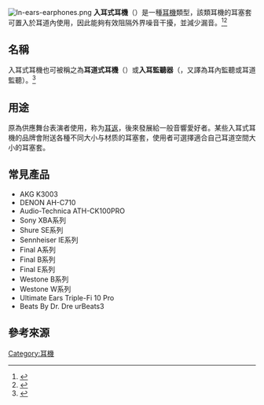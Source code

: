 [[File:In-ears-earphones.png|thumb]]
'''入耳式耳機'''（{{lang-en|In-ear headphones}}）是一種[[耳機|耳機]]類型，該類耳機的耳塞套可置入於耳道內使用，因此能夠有效阻隔外界噪音干擾，並減少漏音。<ref>{{cite web |title=入耳式 |url=http://www.head4.net/ear_list02.php?kind=2 |website=HEAD4影音頻道 |access-date=2021-03-12 |archive-date=2020-12-06 |archive-url=https://web.archive.org/web/20201206005742/http://www.head4.net/ear_list02.php?kind=2 |dead-url=no }}</ref><ref>{{cite web |title=耳機推薦指南：耳機種類 |url=https://www.rakuten.com.tw/3c/guide/headset01/ |website=樂天市場}}</ref>

==名稱==
入耳式耳機也可被稱之為'''耳道式耳機'''（{{lang|en|Canalphones}}）或'''入耳監聽器'''（{{lang|en|In-ear monitor}}，又譯為耳內監聽或耳道監聽）。<ref>{{cite web |author1=樂手巢編輯部 |title=舞台上聽不清楚？何不試試耳內監聽 |url=https://ysolife.com/iem-in-ear-monitor/ |website=樂手巢 |access-date=2021-03-12 |archive-date=2020-11-30 |archive-url=https://web.archive.org/web/20201130135649/https://ysolife.com/iem-in-ear-monitor/ |dead-url=no }}</ref>

==用途==
原為供應舞台表演者使用，称为[[耳返|耳返]]，後來發展給一般音響愛好者。某些入耳式耳機的品牌會附送各種不同大小与材质的耳塞套，使用者可選擇適合自己耳道空間大小的耳塞套。

==常見產品==
* AKG K3003
* DENON AH-C710
* Audio-Technica ATH-CK100PRO
* Sony XBA系列
* Shure SE系列
* Sennheiser IE系列
* Final A系列
* Final B系列
* Final E系列
* Westone B系列
* Westone W系列
* Ultimate Ears Triple-Fi 10 Pro
* Beats By Dr. Dre urBeats3

==參考來源==
{{reflist}}

[[Category:耳機|Category:耳機]]